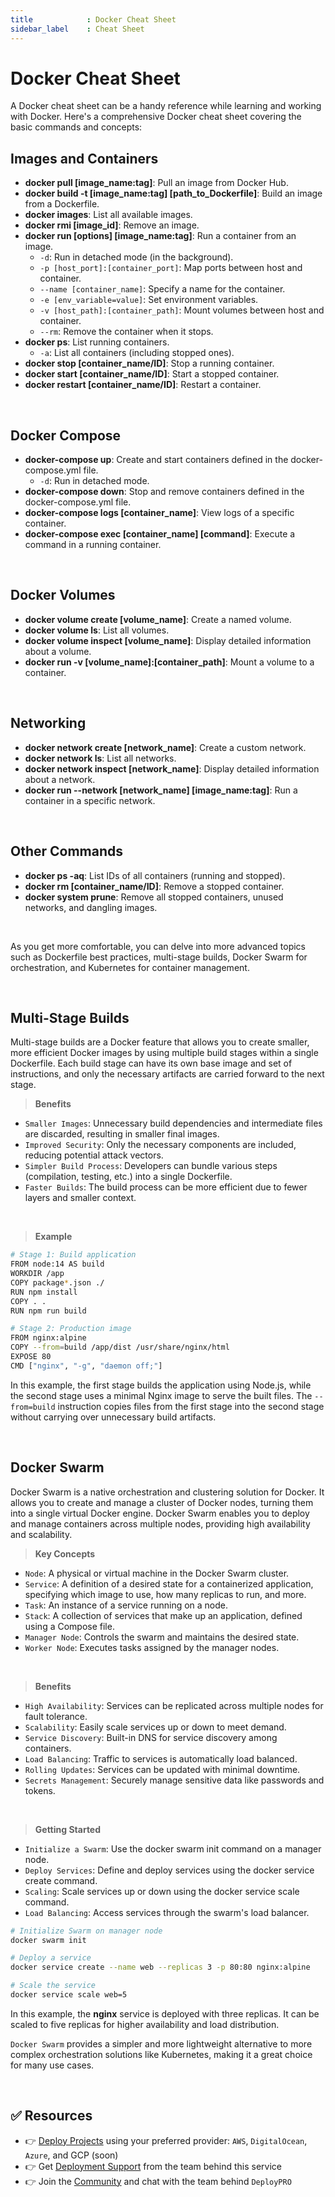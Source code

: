```yaml
---
title            : Docker Cheat Sheet
sidebar_label    : Cheat Sheet
---
```


# Docker Cheat Sheet

A Docker cheat sheet can be a handy reference while learning and working with Docker. 
Here's a comprehensive Docker cheat sheet covering the basic commands and concepts:

## Images and Containers

- **docker pull [image_name:tag]**: Pull an image from Docker Hub.
- **docker build -t [image_name:tag] [path_to_Dockerfile]**: Build an image from a Dockerfile.
- **docker images**: List all available images.
- **docker rmi [image_id]**: Remove an image.
- **docker run [options] [image_name:tag]**: Run a container from an image.
  - `-d`: Run in detached mode (in the background).
  - `-p [host_port]:[container_port]`: Map ports between host and container.
  - `--name [container_name]`: Specify a name for the container.
  - `-e [env_variable=value]`: Set environment variables.
  - `-v [host_path]:[container_path]`: Mount volumes between host and container.
  - `--rm`: Remove the container when it stops.
- **docker ps**: List running containers.
  - `-a`: List all containers (including stopped ones).
- **docker stop [container_name/ID]**: Stop a running container.
- **docker start [container_name/ID]**: Start a stopped container.
- **docker restart [container_name/ID]**: Restart a container.

<br />

## Docker Compose

- **docker-compose up**: Create and start containers defined in the docker-compose.yml file.
  - `-d`: Run in detached mode.
- **docker-compose down**: Stop and remove containers defined in the docker-compose.yml file.
- **docker-compose logs [container_name]**: View logs of a specific container.
- **docker-compose exec [container_name] [command]**: Execute a command in a running container.

<br />

## Docker Volumes

- **docker volume create [volume_name]**: Create a named volume.
- **docker volume ls**: List all volumes.
- **docker volume inspect [volume_name]**: Display detailed information about a volume.
- **docker run -v [volume_name]:[container_path]**: Mount a volume to a container.

<br />

## Networking

- **docker network create [network_name]**: Create a custom network.
- **docker network ls**: List all networks.
- **docker network inspect [network_name]**: Display detailed information about a network.
- **docker run --network [network_name] [image_name:tag]**: Run a container in a specific network.

<br />

## Other Commands

- **docker ps -aq**: List IDs of all containers (running and stopped).
- **docker rm [container_name/ID]**: Remove a stopped container.
- **docker system prune**: Remove all stopped containers, unused networks, and dangling images.

<br />

As you get more comfortable, you can delve into more advanced topics such as Dockerfile best practices, 
multi-stage builds, Docker Swarm for orchestration, and Kubernetes for container management.

<br />

## Multi-Stage Builds

Multi-stage builds are a Docker feature that allows you to create smaller, more efficient Docker images by using multiple build stages within a single Dockerfile. 
Each build stage can have its own base image and set of instructions, and only the necessary artifacts are carried forward to the next stage.

> **Benefits**

- `Smaller Images`: Unnecessary build dependencies and intermediate files are discarded, resulting in smaller final images.
- `Improved Security`: Only the necessary components are included, reducing potential attack vectors.
- `Simpler Build Process`: Developers can bundle various steps (compilation, testing, etc.) into a single Dockerfile.
- `Faster Builds`: The build process can be more efficient due to fewer layers and smaller context.

<br />

> **Example**

```bash
# Stage 1: Build application
FROM node:14 AS build
WORKDIR /app
COPY package*.json ./
RUN npm install
COPY . .
RUN npm run build

# Stage 2: Production image
FROM nginx:alpine
COPY --from=build /app/dist /usr/share/nginx/html
EXPOSE 80
CMD ["nginx", "-g", "daemon off;"]
```

In this example, the first stage builds the application using Node.js, while the second stage uses a minimal Nginx image to serve the built files. 
The `--from=build` instruction copies files from the first stage into the second stage without carrying over unnecessary build artifacts.

<br />

## Docker Swarm

Docker Swarm is a native orchestration and clustering solution for Docker. It allows you to create and manage a cluster of Docker nodes, turning them into a single virtual Docker engine. 
Docker Swarm enables you to deploy and manage containers across multiple nodes, providing high availability and scalability.

> **Key Concepts**

- `Node`: A physical or virtual machine in the Docker Swarm cluster.
- `Service`: A definition of a desired state for a containerized application, specifying which image to use, how many replicas to run, and more.
- `Task`: An instance of a service running on a node.
- `Stack`: A collection of services that make up an application, defined using a Compose file.
- `Manager Node`: Controls the swarm and maintains the desired state.
- `Worker Node`: Executes tasks assigned by the manager nodes.

<br />

> **Benefits**

- `High Availability`: Services can be replicated across multiple nodes for fault tolerance.
- `Scalability`: Easily scale services up or down to meet demand.
- `Service Discovery`: Built-in DNS for service discovery among containers.
- `Load Balancing`: Traffic to services is automatically load balanced.
- `Rolling Updates`: Services can be updated with minimal downtime.
- `Secrets Management`: Securely manage sensitive data like passwords and tokens.

<br />

> **Getting Started**

- `Initialize a Swarm`: Use the docker swarm init command on a manager node.
- `Deploy Services`: Define and deploy services using the docker service create command.
- `Scaling`: Scale services up or down using the docker service scale command.
- `Load Balancing`: Access services through the swarm's load balancer.

```bash
# Initialize Swarm on manager node
docker swarm init

# Deploy a service
docker service create --name web --replicas 3 -p 80:80 nginx:alpine

# Scale the service
docker service scale web=5
```

In this example, the **nginx** service is deployed with three replicas. It can be scaled to five replicas for higher availability and load distribution.

`Docker Swarm` provides a simpler and more lightweight alternative to more complex orchestration solutions like Kubernetes, making it a great choice for many use cases.

<br />

## ✅ Resources

- 👉 [Deploy Projects](https://deploypro.dev/) using your preferred provider: `AWS`, `DigitalOcean`, `Azure`, and GCP (soon)
- 👉 Get [Deployment Support](https://deploypro.dev/support/) from the team behind this service
- 👉 Join the [Community](https://discord.gg/qQhjQZhnur) and chat with the team behind `DeployPRO`
